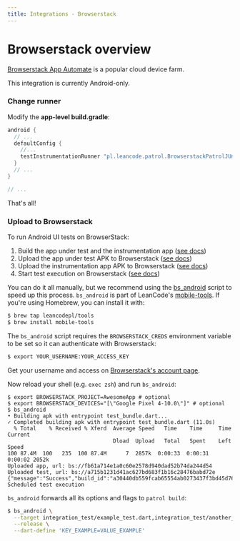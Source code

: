```yaml
---
title: Integrations - Browserstack
---
```


# Browserstack overview

[Browserstack App Automate] is a popular cloud device farm.

<Warning>This integration is currently Android-only.</Warning>

### Change runner

Modify the **app-level build.gradle**:

```groovy title="android/app/build.gradle"
android {
  // ...
  defaultConfig {
    //...
    testInstrumentationRunner "pl.leancode.patrol.BrowserstackPatrolJUnitRunner"
  }
  // ...
}

// ...
```

That's all!

### Upload to Browserstack

To run Android UI tests on BrowserStack:

1. Build the app under test and the instrumentation app ([see docs][patrol build])
1. Upload the app under test APK to Browserstack ([see docs][bs_app_docs])
1. Upload the instrumentation app APK to Browserstack ([see docs][bs_test_docs])
1. Start test execution on Browserstack ([see docs][bs_execute_docs])

You can do it all manually, but we recommend using the [bs_android] script to
speed up this process. `bs_android` is part of LeanCode's [mobile-tools]. If
you're using Homebrew, you can install it with:

```bash
$ brew tap leancodepl/tools
$ brew install mobile-tools
```

The `bs_android` script requires the `BROWSERSTACK_CREDS` environment variable
to be set so it can authenticate with Browserstack:

```bash
$ export YOUR_USERNAME:YOUR_ACCESS_KEY
```

Get your username and access on [Browserstack's account page][bs_account].

Now reload your shell (e.g. `exec zsh`) and run `bs_android`:

```
$ export BROWSERSTACK_PROJECT=AwesomeApp # optional
$ export BROWSERSTACK_DEVICES="[\"Google Pixel 4-10.0\"]" # optional
$ bs_android
• Building apk with entrypoint test_bundle.dart...
✓ Completed building apk with entrypoint test_bundle.dart (11.0s)
  % Total    % Received % Xferd  Average Speed   Time    Time     Time  Current
                                 Dload  Upload   Total   Spent    Left  Speed
100 87.4M  100   235  100 87.4M      7  2857k  0:00:33  0:00:31  0:00:02 2052k
Uploaded app, url: bs://fb61a714e1a0c60e2578d940dad52b74da244d54
Uploaded test, url: bs://a715b1231d41ac627bd683f1b16c28476babd72e
{"message":"Success","build_id":"a30440db559fcab65554ab0273437f3bd45d761b"}
Scheduled test execution
```

`bs_android` forwards all its options and flags to `patrol build`:

```bash
$ bs_android \
  --target integration_test/example_test.dart,integration_test/another_test.dart \
  --release \
  --dart-define 'KEY_EXAMPLE=VALUE_EXAMPLE'
```

[Browserstack App Automate]: https://www.browserstack.com/app-automate
[patrol build]: /cli-commands/build
[bs_android]: https://github.com/leancodepl/mobile-tools/blob/master/bin/bs_android
[bs_app_docs]: https://www.browserstack.com/docs/app-automate/api-reference/espresso/apps
[bs_test_docs]: https://www.browserstack.com/docs/app-automate/api-reference/espresso/tests
[bs_execute_docs]: https://www.browserstack.com/docs/app-automate/api-reference/espresso/builds#execute-a-build
[bs_account]: https://www.browserstack.com/accounts/profile
[mobile-tools]: https://github.com/leancodepl/mobile-tools

```

```

